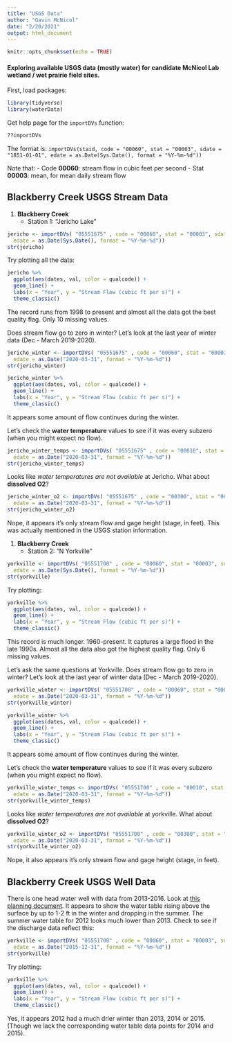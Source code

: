 ```yaml
---
title: "USGS Data"
author: "Gavin McNicol"
date: "2/20/2021"
output: html_document
---
```


```r
knitr::opts_chunk$set(echo = TRUE)
```

#### Exploring available USGS data (mostly water) for candidate McNicol Lab wetland / wet prairie field sites.

First, load packages:
```r
library(tidyverse)
library(waterData)
```

Get help page for the `importDVs` function:

```r
??importDVs
```

The format is: `importDVs(staid, code = "00060", stat = "00003", sdate = "1851-01-01", edate = as.Date(Sys.Date(), format = "%Y-%m-%d"))`
  
Note that:
    - Code **00060**: stream flow in cubic feet per second
    - Stat **00003**: mean, for mean daily stream flow

## Blackberry Creek USGS Stream Data

1. **Blackberry Creek**
    + Station 1: "Jericho Lake"

```r
jericho <- importDVs( "05551675" , code = "00060", stat = "00003", sdate = "1851-01-01",
  edate = as.Date(Sys.Date(), format = "%Y-%m-%d"))
str(jericho)
```

Try plotting all the data:

```r
jericho %>% 
  ggplot(aes(dates, val, color = qualcode)) + 
  geom_line() +
  labs(x = "Year", y = "Stream Flow (cubic ft per s)") +
  theme_classic()
```

The record runs from 1998 to present and almost all the data got the best quality flag. Only 10 missing values.

Does stream flow go to zero in winter? Let's look at the last year of winter data (Dec - March 2019-2020).

```r
jericho_winter <- importDVs( "05551675" , code = "00060", stat = "00003", sdate = "2019-12-01",
  edate = as.Date("2020-03-31", format = "%Y-%m-%d"))
str(jericho_winter)
```

```r
jericho_winter %>% 
  ggplot(aes(dates, val, color = qualcode)) + 
  geom_line() +
  labs(x = "Year", y = "Stream Flow (cubic ft per s)") +
  theme_classic()
```

It appears some amount of flow continues during the winter.

Let's check the **water temperature** values to see if it was every subzero (when you might expect no flow).

```r
jericho_winter_temps <- importDVs( "05551675" , code = "00010", stat = "00003", sdate = "2019-12-01",
  edate = as.Date("2020-03-31", format = "%Y-%m-%d"))
str(jericho_winter_temps)
```

Looks like *water temperatures are not available* at Jericho. What about **dissolved O2**?

```r
jericho_winter_o2 <- importDVs( "05551675" , code = "00300", stat = "00003", sdate = "2019-12-01",
  edate = as.Date("2020-03-31", format = "%Y-%m-%d"))
str(jericho_winter_o2)
```

Nope, it appears it's only stream flow and gage height (stage, in feet). This was actually mentioned in the USGS station information. 

1. **Blackberry Creek**
    + Station 2: "N Yorkville"

```r
yorkville <- importDVs( "05551700" , code = "00060", stat = "00003", sdate = "1851-01-01",
  edate = as.Date(Sys.Date(), format = "%Y-%m-%d"))
str(yorkville)
```

Try plotting:

```r
yorkville %>% 
  ggplot(aes(dates, val, color = qualcode)) + 
  geom_line() +
  labs(x = "Year", y = "Stream Flow (cubic ft per s)") +
  theme_classic()
```

This record is much longer. 1960-present. It captures a large flood in the late 1990s. Almost all the data also got the highest quality flag. Only 6 missing values.

Let's ask the same questions at Yorkville.
Does stream flow go to zero in winter? Let's look at the last year of winter data (Dec - March 2019-2020).

```r
yorkville_winter <- importDVs( "05551700" , code = "00060", stat = "00003", sdate = "2019-12-01",
  edate = as.Date("2020-03-31", format = "%Y-%m-%d"))
str(yorkville_winter)
```

```r
yorkville_winter %>% 
  ggplot(aes(dates, val, color = qualcode)) + 
  geom_line() +
  labs(x = "Year", y = "Stream Flow (cubic ft per s)") +
  theme_classic()
```

It appears some amount of flow continues during the winter.

Let's check the **water temperature** values to see if it was every subzero (when you might expect no flow).

```r
yorkville_winter_temps <- importDVs( "05551700" , code = "00010", stat = "00003", sdate = "2019-12-01",
  edate = as.Date("2020-03-31", format = "%Y-%m-%d"))
str(yorkville_winter_temps)
```

Looks like *water temperatures are not available* at yorkville. What about **dissolved O2**?

```r
yorkville_winter_o2 <- importDVs( "05551700" , code = "00300", stat = "00003", sdate = "2019-12-01",
  edate = as.Date("2020-03-31", format = "%Y-%m-%d"))
str(yorkville_winter_o2)
```

Nope, it also appears it's only stream flow and gage height (stage, in feet). 

## Blackberry Creek USGS Well Data

There is one head water well with data from 2013-2016. Look at [this planning document](https://docs.google.com/document/d/1wwahbof9F4_AHNwjYMf4ATcnPpM91vaSCr03aHPOYDQ/edit#). It appears to show the water table rising above the surface by up to 1-2 ft in the winter and dropping in the summer. The summer water table for 2012 looks much lower than 2013. Check to see if the discharge data reflect this:

```r
yorkville <- importDVs( "05551700" , code = "00060", stat = "00003", sdate = "2012-01-01",
  edate = as.Date("2015-12-31", format = "%Y-%m-%d"))
str(yorkville)
```

Try plotting:

```r
yorkville %>% 
  ggplot(aes(dates, val, color = qualcode)) + 
  geom_line() +
  labs(x = "Year", y = "Stream Flow (cubic ft per s)") +
  theme_classic()
````

Yes, it appears 2012 had a much drier winter than 2013, 2014 or 2015. (Though we lack the corresponding water table data points for 2014 and 2015).

